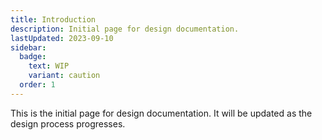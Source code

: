 ```yaml
---
title: Introduction
description: Initial page for design documentation.
lastUpdated: 2023-09-10
sidebar:
  badge:
    text: WIP
    variant: caution
  order: 1
---
```



This is the initial page for design documentation. It will be updated as the design process progresses.

<WorkInProgress section="design" />
